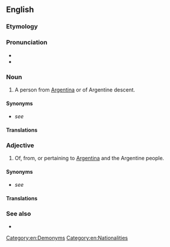 ==English==

===Etymology===
{{suffix|en|Argentina|alt1=Argentin(a)|ian}}

===Pronunciation===
* {{IPA|en|/ɑɹˌdʒɨnˈtɪni.ən/|/ɑɹˌdʒɨnˈtiːni.ən/}}
* {{rhymes|en|ɪniən}}

===Noun===
{{en-noun}}

# A person from [[Argentina]] or of Argentine descent.

====Synonyms====
* ''see'' {{l|en|Argentine}}

====Translations====
{{trans-see|Argentine}}

===Adjective===
{{en-adj|-}}

# Of, from, or pertaining to [[Argentina]] and the Argentine people.

====Synonyms====
* ''see'' {{l|en|Argentine}}

====Translations====
{{trans-see|Argentine}}

===See also===
* {{l|en|Appendix:Countries of the world}}

[[Category:en:Demonyms]]
[[Category:en:Nationalities]]